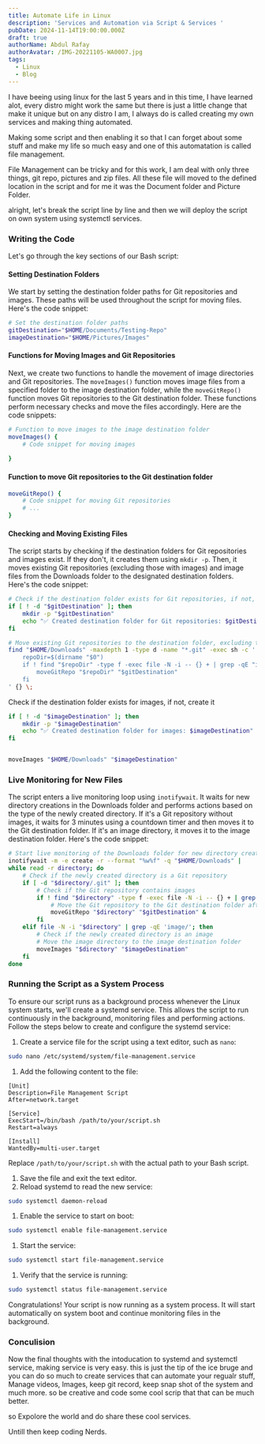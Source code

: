```yaml
---
title: Automate Life in Linux
description: 'Services and Automation via Script & Services '
pubDate: 2024-11-14T19:00:00.000Z
draft: true
authorName: Abdul Rafay
authorAvatar: /IMG-20221105-WA0007.jpg
tags:
  - Linux
  - Blog
---
```


I have beeing using linux for the last 5 years and in this time, I have learned alot, every distro might work the same but there is just a little change that make it unique but on any distro I am, I always do is called creating my own services and making thing automated.

Making some script and then enabling it so that I can forget about some stuff and make my life so much easy and one of this automatation is called file management.

File Management can be tricky and for this work, I am deal with only three things, git repo, pictures and zip files. All these file will moved to the defined location in the script and for me it was the Document folder and Picture Folder.

alright, let's break the script line by line and then we will deploy the script on own system using systemctl services.

### Writing the Code

Let's go through the key sections of our Bash script:

#### Setting Destination Folders

We start by setting the destination folder paths for Git repositories and images. These paths will be used throughout the script for moving files. Here's the code snippet:

```bash
# Set the destination folder paths
gitDestination="$HOME/Documents/Testing-Repo"
imageDestination="$HOME/Pictures/Images"
```

#### Functions for Moving Images and Git Repositories

Next, we create two functions to handle the movement of image directories and Git repositories. The `moveImages()` function moves image files from a specified folder to the image destination folder, while the `moveGitRepo()` function moves Git repositories to the Git destination folder. These functions perform necessary checks and move the files accordingly. Here are the code snippets:

```bash
# Function to move images to the image destination folder
moveImages() {
    # Code snippet for moving images
    
}
```

#### Function to move Git repositories to the Git destination folder

```bash
moveGitRepo() {
    # Code snippet for moving Git repositories
    # ...
}
```

#### Checking and Moving Existing Files

The script starts by checking if the destination folders for Git repositories and images exist. If they don't, it creates them using `mkdir -p`. Then, it moves existing Git repositories (excluding those with images) and image files from the Downloads folder to the designated destination folders. Here's the code snippet:

```bash
# Check if the destination folder exists for Git repositories, if not, create it
if [ ! -d "$gitDestination" ]; then
    mkdir -p "$gitDestination"
    echo "✅ Created destination folder for Git repositories: $gitDestination"
fi

# Move existing Git repositories to the destination folder, excluding those containing images
find "$HOME/Downloads" -maxdepth 1 -type d -name "*.git" -exec sh -c '
    repoDir=$(dirname "$0")
    if ! find "$repoDir" -type f -exec file -N -i -- {} + | grep -qE "image/"; then
        moveGitRepo "$repoDir" "$gitDestination"
    fi
' {} \;
```

Check if the destination folder exists for images, if not, create it

```bash
if [ ! -d "$imageDestination" ]; then
    mkdir -p "$imageDestination"
    echo "✅ Created destination folder for images: $imageDestination"
fi


moveImages "$HOME/Downloads" "$imageDestination"
```

### Live Monitoring for New Files

The script enters a live monitoring loop using `inotifywait`. It waits for new directory creations in the Downloads folder and performs actions based on the type of the newly created directory. If it's a Git repository without images, it waits for 3 minutes using a countdown timer and then moves it to the Git destination folder. If it's an image directory, it moves it to the image destination folder. Here's the code snippet:

```bash
# Start live monitoring of the Downloads folder for new directory creations using inotifywait
inotifywait -m -e create -r --format "%w%f" -q "$HOME/Downloads" |
while read -r directory; do
    # Check if the newly created directory is a Git repository
    if [ -d "$directory/.git" ]; then
        # Check if the Git repository contains images
        if ! find "$directory" -type f -exec file -N -i -- {} + | grep -qE "image/"; then
            # Move the Git repository to the Git destination folder after 3 minutes
            moveGitRepo "$directory" "$gitDestination" &
        fi
    elif file -N -i "$directory" | grep -qE 'image/'; then
        # Check if the newly created directory is an image
        # Move the image directory to the image destination folder
        moveImages "$directory" "$imageDestination"
    fi
done
```

### Running the Script as a System Process

To ensure our script runs as a background process whenever the Linux system starts, we'll create a systemd service. This allows the script to run continuously in the background, monitoring files and performing actions. Follow the steps below to create and configure the systemd service:

1. Create a service file for the script using a text editor, such as `nano`:

```bash
sudo nano /etc/systemd/system/file-management.service
```

1. Add the following content to the file:

```plaintext
[Unit]
Description=File Management Script
After=network.target

[Service]
ExecStart=/bin/bash /path/to/your/script.sh
Restart=always

[Install]
WantedBy=multi-user.target
```

Replace `/path/to/your/script.sh` with the actual path to your Bash script.

1. Save the file and exit the text editor.
2. Reload systemd to read the new service:

```bash
sudo systemctl daemon-reload
```

1. Enable the service to start on boot:

```bash
sudo systemctl enable file-management.service
```

1. Start the service:

```bash
sudo systemctl start file-management.service
```

1. Verify that the service is running:

```bash
sudo systemctl status file-management.service
```

Congratulations! Your script is now running as a system process. It will start automatically on system boot and continue monitoring files in the background.

### Conculision

Now the final thoughts with the intoducation to systemd and systemctl service, making service is very easy. this is just the tip of the ice bruge and you can do so much to create services that can automate your regualr stuff, Manage videos, Images, keep git record, keep snap shot of the system and much more. so be creative and code some cool scrip that that can be much better.

so Expolore the world and do share these cool services.

Untill then keep coding Nerds.
